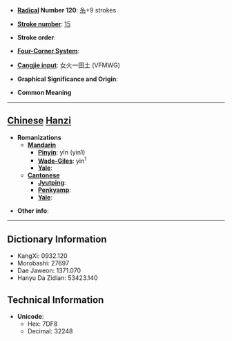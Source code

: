 * '''[[Wiktionary:Chinese radical index| Radical]] Number 120''': [[Wiktionary:Chinese radical index 糸|糸]]+9 strokes

* '''[[Wiktionary:Chinese total strokes index|Stroke number]]''': [[Wiktionary:Chinese total strokes index 15|15]]

* '''Stroke order''': 

* '''[[Wiktionary:Chinese four corner index|Four-Corner System]]''': 

* '''[[Wiktionary:Chinese Cangjie index|Cangjie input]]''': 女火一田土 (VFMWG)

* '''Graphical Significance and Origin''': 

* '''Common Meaning'''

----

== [[Chinese]] [[Hanzi]] ==

* '''Romanizations'''
** '''[[Mandarin]]'''
*** '''[[Pinyin]]''': yīn (yin1)
*** '''[[Wade-Giles]]''': yin<sup>1</sup>
*** '''[[Yale]]''': 
** '''[[Cantonese]]'''
*** '''[[Jyutping]]''':
*** '''[[Penkyamp]]''': 
*** '''[[Yale]]''': 

* '''Other info''': 

----

== Dictionary Information ==

* KangXi: 0932.120
* Morobashi: 27697
* Dae Jaweon: 1371.070
* Hanyu Da Zidian: 53423.140

== Technical Information ==

* '''Unicode''':
** Hex: 7DF8
** Decimal: 32248